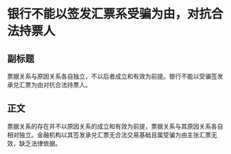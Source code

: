 # 银行不能以签发汇票系受骗为由，对抗合法持票人
## 副标题
票据关系与原因关系各自独立，不以后者成立和有效为前提。银行不能以受骗签发承兑汇票为由对抗合法持票人。
## 正文
票据关系的存在并不以原因关系的成立和有效为前提，票据关系与其原因关系各自相对独立。金融机构以其签发承兑汇票无合法交易基础且属受骗为由主张汇票无效，缺乏法律依据。